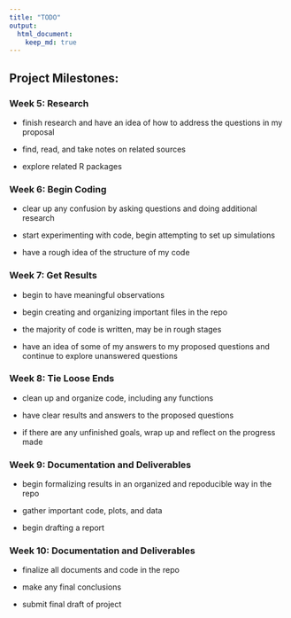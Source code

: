 ```yaml
---
title: "TODO"
output: 
  html_document:
    keep_md: true
---
```


## Project Milestones:

### Week 5: Research

- finish research and have an idea of how to address the questions in my proposal
  
- find, read, and take notes on related sources
  
- explore related R packages

### Week 6: Begin Coding

- clear up any confusion by asking questions and doing additional research

- start experimenting with code, begin attempting to set up simulations

- have a rough idea of the structure of my code
    
### Week 7: Get Results

- begin to have meaningful observations

- begin creating and organizing important files in the repo

- the majority of code is written, may be in rough stages

- have an idea of some of my answers to my proposed questions and continue to explore unanswered questions
    
### Week 8: Tie Loose Ends 

- clean up and organize code, including any functions

- have clear results and answers to the proposed questions

- if there are any unfinished goals, wrap up and reflect on the progress made

### Week 9: Documentation and Deliverables

- begin formalizing results in an organized and repoducible way in the repo

- gather important code, plots, and data

- begin drafting a report

### Week 10: Documentation and Deliverables

- finalize all documents and code in the repo

- make any final conclusions

- submit final draft of project